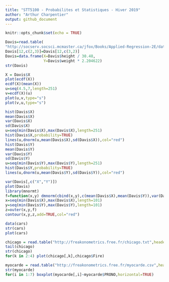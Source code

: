 ```yaml
---
title: "STT5100 - Probabilites et Statistiques - Hiver 2019"
author: "Arthur Charpentier"
output: github_document
---
```


```r
knitr::opts_chunk$set(echo = TRUE)
```

```r
Davis=read.table(
"http://socserv.socsci.mcmaster.ca/jfox/Books/Applied-Regression-2E/datasets/Davis.txt")
Davis[12,c(2,3)]=Davis[12,c(3,2)]
Davis=data.frame(X=Davis$height / 30.48,
                 Y=Davis$weight * 2.204622)
str(Davis)
```

```r
X = Davis$X
plot(ecdf(X))
ecdf(X)(mean(X))
u=seq(4.5,7,length=251)
v=ecdf(X)(u)
plot(u,v,type="s")
plot(v,u,type="s")
```

```r
hist(Davis$X)
mean(Davis$X)
var(Davis$X)
sd(Davis$X)
u=seq(min(Davis$X),max(Davis$X),length=251)
hist(Davis$X,probability=TRUE)
lines(u,dnorm(u,mean(Davis$X),sd(Davis$X)),col="red")
hist(Davis$Y)
mean(Davis$Y)
var(Davis$Y)
sd(Davis$Y)
u=seq(min(Davis$Y),max(Davis$Y),length=251)
hist(Davis$Y,probability=TRUE)
lines(u,dnorm(u,mean(Davis$Y),sd(Davis$Y)),col="red")
```

```r
var(Davis[,c("X","Y")])
plot(Davis)
library(mnormt)
f=function(x,y) dmnorm(cbind(x,y),c(mean(Davis$X),mean(Davis$Y)),var(Davis))
x=seq(min(Davis$X),max(Davis$X),length=101)
y=seq(min(Davis$Y),max(Davis$Y),length=101)
z=outer(x,y,f)
contour(x,y,z,add=TRUE,col="red")
```

```r
data(cars)
str(cars)
plot(cars)
```

```r
chicago = read.table("http://freakonometrics.free.fr/chicago.txt",header=TRUE,sep=";")
tail(chicago)
str(chicago)
for(k in 2:4) plot(chicago[,k],chicago$Fire)
```

```r
myocarde = read.table("http://freakonometrics.free.fr/myocarde.csv",head=TRUE, sep=";")
str(myocarde)
for(i in 1:7) boxplot(myocarde[,i]~myocarde$PRONO,horizontal=TRUE)
```